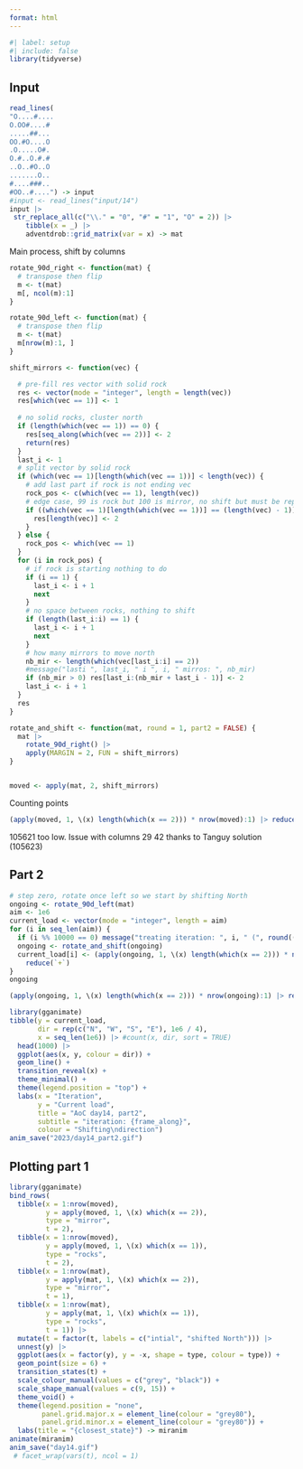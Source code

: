 ```yaml
---
format: html
---
```


```r
#| label: setup
#| include: false
library(tidyverse)
```

## Input

```r
read_lines(
"O....#....
O.OO#....#
.....##...
OO.#O....O
.O.....O#.
O.#..O.#.#
..O..#O..O
.......O..
#....###..
#OO..#....") -> input
#input <- read_lines("input/14")
input |> 
 str_replace_all(c("\\." = "0", "#" = "1", "O" = 2)) |> 
    tibble(x = _) |> 
    adventdrob::grid_matrix(var = x) -> mat
```

Main process, shift by columns

```r

rotate_90d_right <- function(mat) {
  # transpose then flip
  m <- t(mat)
  m[, ncol(m):1]
}

rotate_90d_left <- function(mat) {
  # transpose then flip
  m <- t(mat)
  m[nrow(m):1, ]
}

shift_mirrors <- function(vec) {

  # pre-fill res vector with solid rock
  res <- vector(mode = "integer", length = length(vec))
  res[which(vec == 1)] <- 1
  
  # no solid rocks, cluster north
  if (length(which(vec == 1)) == 0) {
    res[seq_along(which(vec == 2))] <- 2
    return(res)
  }
  last_i <- 1
  # split vector by solid rock
  if (which(vec == 1)[length(which(vec == 1))] < length(vec)) {
    # add last part if rock is not ending vec
    rock_pos <- c(which(vec == 1), length(vec))
    # edge case, 99 is rock but 100 is mirror, no shift but must be reported
    if ((which(vec == 1)[length(which(vec == 1))] == (length(vec) - 1)) & vec[length(vec)] == 2) {
      res[length(vec)] <- 2
    }
  } else {
    rock_pos <- which(vec == 1)
  }
  for (i in rock_pos) {
    # if rock is starting nothing to do
    if (i == 1) {
      last_i <- i + 1
      next
    }
    # no space between rocks, nothing to shift
    if (length(last_i:i) == 1) {
      last_i <- i + 1
      next
    }
    # how many mirrors to move north
    nb_mir <- length(which(vec[last_i:i] == 2))
    #message("lasti ", last_i, " i ", i, " mirros: ", nb_mir)
    if (nb_mir > 0) res[last_i:(nb_mir + last_i - 1)] <- 2
    last_i <- i + 1
  }
  res
}

rotate_and_shift <- function(mat, round = 1, part2 = FALSE) {
  mat |> 
    rotate_90d_right() |> 
    apply(MARGIN = 2, FUN = shift_mirrors)
}


moved <- apply(mat, 2, shift_mirrors)

```

Counting points

```r
(apply(moved, 1, \(x) length(which(x == 2))) * nrow(moved):1) |> reduce(`+`)
```

105621 too low. Issue with columns 29 42 thanks to Tanguy solution (105623)


## Part 2


```r
# step zero, rotate once left so we start by shifting North
ongoing <- rotate_90d_left(mat)
aim <- 1e6
current_load <- vector(mode = "integer", length = aim)
for (i in seq_len(aim)) {
  if (i %% 10000 == 0) message("treating iteration: ", i, " (", round((i / aim) * 100, 2),"%)")
  ongoing <- rotate_and_shift(ongoing)
  current_load[i] <- (apply(ongoing, 1, \(x) length(which(x == 2))) * nrow(ongoing):1) |> 
    reduce(`+`)
}
ongoing

(apply(ongoing, 1, \(x) length(which(x == 2))) * nrow(ongoing):1) |> reduce(`+`)
```

```r
library(gganimate)
tibble(y = current_load,
       dir = rep(c("N", "W", "S", "E"), 1e6 / 4),
       x = seq_len(1e6)) |> #count(x, dir, sort = TRUE)
  head(1000) |> 
  ggplot(aes(x, y, colour = dir)) +
  geom_line() +
  transition_reveal(x) +
  theme_minimal() +
  theme(legend.position = "top") +
  labs(x = "Iteration",
       y = "Current load",
       title = "AoC day14, part2",
       subtitle = "iteration: {frame_along}",
       colour = "Shifting\ndirection") 
anim_save("2023/day14_part2.gif")
```



## Plotting part 1


```r
library(gganimate)
bind_rows(
  tibble(x = 1:nrow(moved),
         y = apply(moved, 1, \(x) which(x == 2)),
         type = "mirror",
         t = 2),
  tibble(x = 1:nrow(moved),
         y = apply(moved, 1, \(x) which(x == 1)),
         type = "rocks",
         t = 2),
  tibble(x = 1:nrow(mat),
         y = apply(mat, 1, \(x) which(x == 2)),
         type = "mirror",
         t = 1),
  tibble(x = 1:nrow(mat),
         y = apply(mat, 1, \(x) which(x == 1)),
         type = "rocks",
         t = 1)) |> 
  mutate(t = factor(t, labels = c("intial", "shifted North"))) |> 
  unnest(y) |> 
  ggplot(aes(x = factor(y), y = -x, shape = type, colour = type)) +
  geom_point(size = 6) +
  transition_states(t) +
  scale_colour_manual(values = c("grey", "black")) +
  scale_shape_manual(values = c(9, 15)) +
  theme_void() +
  theme(legend.position = "none",
        panel.grid.major.x = element_line(colour = "grey80"),
        panel.grid.minor.x = element_line(colour = "grey80")) +
  labs(title = "{closest_state}") -> miranim
animate(miranim)
anim_save("day14.gif")
 # facet_wrap(vars(t), ncol = 1)
```



